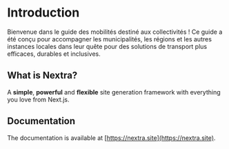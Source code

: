 # Introduction

Bienvenue dans le guide des mobilités destiné aux collectivités ! Ce guide a été conçu pour accompagner les municipalités, les régions et les autres instances locales dans leur quête pour des solutions de transport plus efficaces, durables et inclusives.

## What is Nextra?

A **simple**, **powerful** and **flexible** site generation framework with everything you love from Next.js.

## Documentation

The documentation is available at [https://nextra.site](https://nextra.site).

